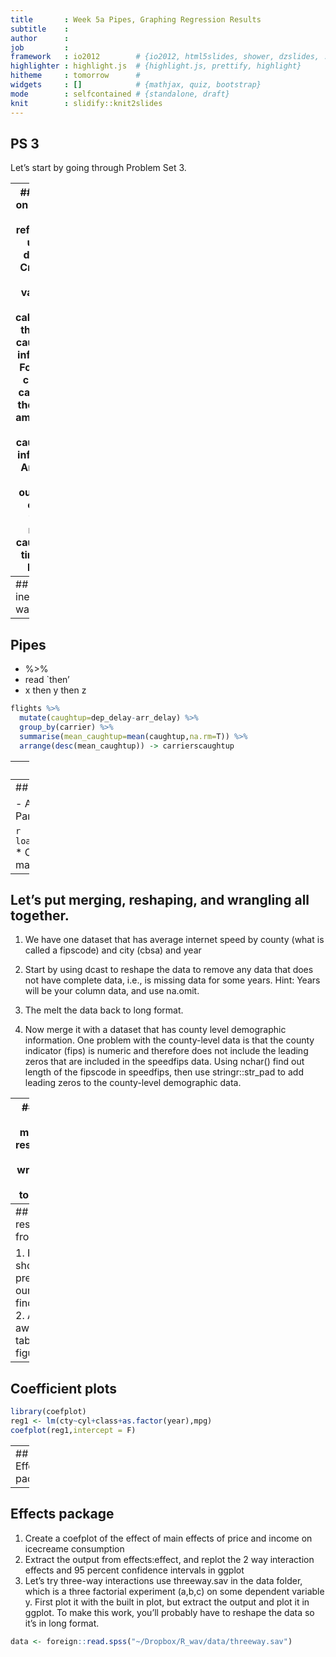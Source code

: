 ```yaml
---
title       : Week 5a Pipes, Graphing Regression Results
subtitle    : 
author      : 
job         : 
framework   : io2012        # {io2012, html5slides, shower, dzslides, ...}
highlighter : highlight.js  # {highlight.js, prettify, highlight}
hitheme     : tomorrow      # 
widgets     : []            # {mathjax, quiz, bootstrap}
mode        : selfcontained # {standalone, draft}
knit        : slidify::knit2slides
---
```

## PS 3
Let's start by going through Problem Set 3.

---
## More on dplyr
* Let's refresh all using dplyr
* Create a new variable that calculates the time caught up inflight.
* For each carrier, calculate the mean amount of time caught up inflight.
* Arrange this output in order from most caught up times to least.

```r
library(dplyr)
flights <- tbl_df(read.csv("~/Dropbox/R_wav/data/flights.csv"))
```

---
## The inefficient way
```r
ob1 <- mutate(flights,caughtup=dep_delay-arr_delay)
ob2 <- group_by(ob1,carrier)
ob3 <- summarise(ob2,mean_caughtup=mean(caughtup,na.rm=T))
ob4 <- arrange(ob3,desc(mean_caughtup))
```

---
## Pipes
* %>%
* read `then'
* x then y then z 

```r
flights %>% 
  mutate(caughtup=dep_delay-arr_delay) %>% 
  group_by(carrier) %>%
  summarise(mean_caughtup=mean(caughtup,na.rm=T)) %>%
  arrange(desc(mean_caughtup)) -> carrierscaughtup
```

---
## Pipes

```r
head(carrierscaughtup)
```

---
## Try it

- A dataset of mammal life-history, geography, and ecology traits from the PanTHERIA database

```r
load(url("http://cdn.rawgit.com/ylelkes/R_wav/master/data/mammals.RData"))
```
* Create a new object that has two columns, one for species and one indicating mass-to-length ratio. Order the columns so that the highest ratios are on top. 

---
## Let's put merging, reshaping, and wrangling all together. 
1. We have one dataset that has average internet speed by county (what is called a fipscode) and city (cbsa) and year

2. Start by using dcast to reshape the data to remove any data that does not have complete data, i.e., is missing data for some years. Hint: Years will be your column data, and use na.omit.

3. The melt the data back to long format.

4. Now merge it with a dataset that has county level demographic information. One problem with the county-level data is that the county indicator (fips) is numeric and therefore does not include the leading zeros that are included in the speedfips data. Using nchar() find out length of the fipscode in speedfips, then use stringr::str_pad to add leading zeros to the county-level demographic data. 

---
## Let's put merging, reshaping, and wrangling all together. 

5. Now aggregate the data up to the cbsa-level. You can use either dcast or dplyr for this

6. Calculate a new variable that indicates the population per square mile using mutate.

7. Finally, calculate a multilevel model predicting internet speed by demographic characteristics. For multileveling models we tend to use the following format:

```
library(lme4)
lmer(y~x1+x2+x3+as.factor(year)+(1|cbsa),data)
```

---
## Short respite from plyr

1. How should we present our findings?
2. A move away from tables into figures.

---
## Coefficient plots
```r
library(coefplot)
reg1 <- lm(cty~cyl+class+as.factor(year),mpg)
coefplot(reg1,intercept = F)
```

---
## Effects package
```r
library(effects)
library(Ecdat)
data(Icecream)
r1 <- lm(formula = cons ~ price * income, data = Icecream)  
eff1 <- effect(r1,term="price*income")
plot(eff1)
plot(eff1,multiline=T)
```

---
## Effects package
1. Create a coefplot of the effect of main effects of price and income on icecreame consumption
2. Extract the output from effects:effect, and replot the 2 way interaction effects and 95 percent confidence intervals in ggplot
3. Let's try three-way interactions use threeway.sav in the data folder, which is a three factorial experiment (a,b,c) on some dependent variable y. First plot it with the built in plot, but extract the output and plot it in ggplot. To make this work, you'll probably have to reshape the data so it's in long format. 

```r
data <- foreign::read.spss("~/Dropbox/R_wav/data/threeway.sav")
```
